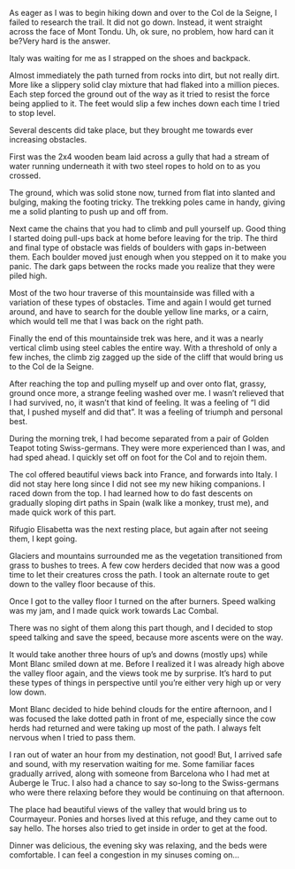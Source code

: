 As eager as I was to begin hiking down and over to the Col de la Seigne,
I failed to research the trail. It did not go down. Instead, it went straight
across the face of Mont Tondu. Uh, ok sure, no problem, how hard can it be?Very
hard is the answer.

<Stats gain="4452" loss="6186" miles="14" steps="32518" />

Italy was waiting for me as I strapped on the shoes and backpack.

Almost immediately the path turned from rocks into dirt, but not really dirt.
More like a slippery solid clay mixture that had flaked into a million pieces.
Each step forced the ground out of the way as it tried to resist the force
being applied to it. The feet would slip a few inches down each time I tried to
stop level.

Several descents did take place, but they brought me towards ever increasing
obstacles.

First was the 2x4 wooden beam laid across a gully that had a stream of water
running underneath it with two steel ropes to hold on to as you crossed.

The ground, which was solid stone now, turned from flat into slanted and
bulging, making the footing tricky. The trekking poles came in handy, giving me
a solid planting to push up and off from.

Next came the chains that you had to climb and pull yourself up. Good thing I
started doing pull-ups back at home before leaving for the trip. The third and
final type of obstacle was fields of boulders with gaps in-between them. Each
boulder moved just enough when you stepped on it to make you panic. The dark
gaps between the rocks made you realize that they were piled high.

Most of the two hour traverse of this mountainside was filled with a variation
of these types of obstacles. Time and again I would get turned around, and have
to search for the double yellow line marks, or a cairn, which would tell me
that I was back on the right path.

Finally the end of this mountainside trek was here, and it was a nearly vertical
climb using steel cables the entire way. With a threshold of only a few inches,
the climb zig zagged up the side of the cliff that would bring us to the Col de
la Seigne.

After reaching the top and pulling myself up and over onto flat, grassy, ground
once more, a strange feeling washed over me. I wasn’t relieved that I had
survived, no, it wasn’t that kind of feeling. It was a feeling of “I did that,
I pushed myself and did that”. It was a feeling of triumph and personal best.

During the morning trek, I had become separated from a pair of Golden Teapot
toting Swiss-germans. They were more experienced than I was, and had sped
ahead. I quickly set off on foot for the Col and to rejoin them.

The col offered beautiful views back into France, and forwards into Italy. I did
not stay here long since I did not see my new hiking companions. I raced down
from the top. I had learned how to do fast descents on gradually sloping dirt
paths in Spain (walk like a monkey, trust me), and made quick work of this
part.

Rifugio Elisabetta was the next resting place, but again after not seeing them,
I kept going.

Glaciers and mountains surrounded me as the vegetation transitioned from grass
to bushes to trees. A few cow herders decided that now was a good time to let
their creatures cross the path. I took an alternate route to get down to the
valley floor because of this.

Once I got to the valley floor I turned on the after burners. Speed walking was
my jam, and I made quick work towards Lac Combal.

There was no sight of them along this part though, and I decided to stop speed
talking and save the speed, because more ascents were on the way.

It would take another three hours of up’s and downs (mostly ups) while Mont
Blanc smiled down at me. Before I realized it I was already high above the
valley floor again, and the views took me by surprise. It’s hard to put these
types of things in perspective until you’re either very high up or very low
down.

Mont Blanc decided to hide behind clouds for the entire afternoon, and I was
focused the lake dotted path in front of me, especially since the cow herds had
returned and were taking up most of the path. I always felt nervous when I
tried to pass them.

I ran out of water an hour from my destination, not good! But, I arrived safe
and sound, with my reservation waiting for me. Some familiar faces gradually
arrived, along with someone from Barcelona who I had met at Auberge le Truc. I
also had a chance to say so-long to the Swiss-germans who were there relaxing
before they would be continuing on that afternoon.

The place had beautiful views of the valley that would bring us to Courmayeur.
Ponies and horses lived at this refuge, and they came out to say hello. The
horses also tried to get inside in order to get at the food.

Dinner was delicious, the evening sky was relaxing, and the beds were
comfortable. I can feel a congestion in my sinuses coming on…
